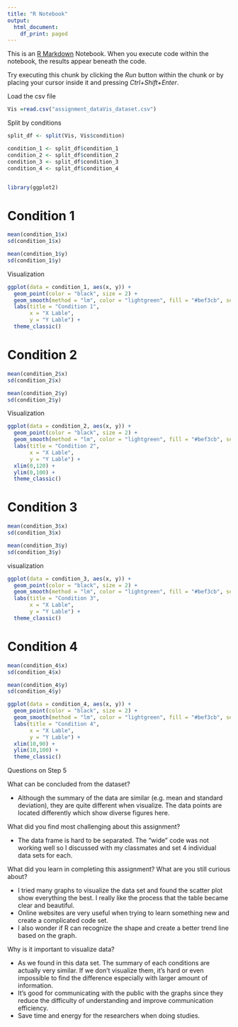 ```yaml
---
title: "R Notebook"
output:
  html_document:
    df_print: paged
---
```


This is an [R Markdown](http://rmarkdown.rstudio.com) Notebook. When you execute code within the notebook, the results appear beneath the code. 

Try executing this chunk by clicking the *Run* button within the chunk or by placing your cursor inside it and pressing *Ctrl+Shift+Enter*. 

Load the csv file
```r
Vis =read.csv("assignment_dataVis_dataset.csv")
```

Split by conditions

```r
split_df <- split(Vis, Vis$condition)

condition_1 <- split_df$condition_1
condition_2 <- split_df$condition_2
condition_3 <- split_df$condition_3
condition_4 <- split_df$condition_4


library(ggplot2)
```

# Condition 1

```r
mean(condition_1$x)
sd(condition_1$x)

mean(condition_1$y)
sd(condition_1$y)
```

Visualization
```r
ggplot(data = condition_1, aes(x, y)) + 
  geom_point(color = "black", size = 2) + 
  geom_smooth(method = "lm", color = "lightgreen", fill = "#bef3cb", se = TRUE) + 
  labs(title = "Condition 1",
       x = "X Lable",
       y = "Y Lable") +
  theme_classic()
```



# Condition 2

```r
mean(condition_2$x)
sd(condition_2$x)

mean(condition_2$y)
sd(condition_2$y)
```
Visualization
```r
ggplot(data = condition_2, aes(x, y)) + 
  geom_point(color = "black", size = 2) + 
  geom_smooth(method = "lm", color = "lightgreen", fill = "#bef3cb", se = TRUE) + 
  labs(title = "Condition 2",
       x = "X Lable",
       y = "Y Lable") +
  xlim(0,120) +
  ylim(0,100) +
  theme_classic()
```



# Condition 3

```r
mean(condition_3$x)
sd(condition_3$x)

mean(condition_3$y)
sd(condition_3$y)
```
visualization
```r
ggplot(data = condition_3, aes(x, y)) + 
  geom_point(color = "black", size = 2) + 
  geom_smooth(method = "lm", color = "lightgreen", fill = "#bef3cb", se = TRUE) + 
  labs(title = "Condition 3",
       x = "X Lable",
       y = "Y Lable") +
  theme_classic()
```




# Condition 4

```r
mean(condition_4$x)
sd(condition_4$x)

mean(condition_4$y)
sd(condition_4$y)
```

```r
ggplot(data = condition_4, aes(x, y)) + 
  geom_point(color = "black", size = 2) + 
  geom_smooth(method = "lm", color = "lightgreen", fill = "#bef3cb", se = TRUE) + 
  labs(title = "Condition 4",
       x = "X Lable",
       y = "Y Lable") +
  xlim(10,90) +
  ylim(10,100) +
  theme_classic()
```


Questions on Step 5

What can be concluded from the dataset?

- Although the summary of the data are similar (e.g. mean and standard deviation), they are quite different when visualize. The data points are located differently which show diverse figures here. 

What did you find most challenging about this assignment?

- The data frame is hard to be separated. The "wide" code was not working well so I discussed with my classmates and set 4 individual data sets for each. 

What did you learn in completing this assignment? What are you still curious about?

- I tried many graphs to visualize the data set and found the scatter plot show everything the best. I really like the process that the table became clear and beautiful. 
- Online websites are very useful when trying to learn something new and create a complicated code set. 
- I also wonder if R can recognize the shape and create a better trend line based on the graph. 

Why is it important to visualize data?

- As we found in this data set. The summary of each conditions are actually very similar. If we don't visualize them, it's hard or even impossible to find the difference especially with larger amount of information. 
- It's good for communicating with the public with the graphs since they reduce the difficulty of understanding and improve communication efficiency. 
- Save time and energy for the researchers when doing studies. 


